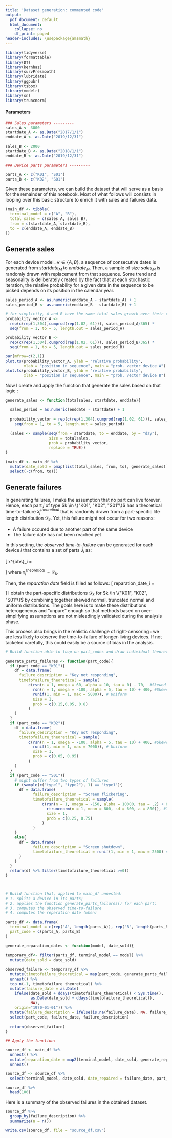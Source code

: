 ```yaml
---
title: 'Dataset generation: commented code'
output:
  pdf_document: default
  html_document:
    collapse: no
    df_print: paged
header-includes: \usepackage{amsmath}
---
```


```r
library(tidyverse)
library(formattable)
library(DT)
library(kernhaz)
library(survPresmooth)
library(lubridate)
library(ggpubr)
library(tsbox)
library(modelr)
library(sn)
library(truncnorm)
```

#### Parameters

```r
### Sales parameters ---------
sales_A <- 3000
startdate_A <- as.Date("2017/1/1")
enddate_A <- as.Date("2019/12/31")

sales_B <- 2000
startdate_B <- as.Date("2018/1/1")
enddate_B <- as.Date("2019/12/31")

### Device parts parameters ---------

parts_A <- c("K01", "S01")
parts_B <- c("K02", "S01")
```

Given these parameters, we can build the dataset that will serve as a basis for the remainder of this notebook. Most of what follows will consists in looping over this basic structure to enrich it with sales and failures data.

```r
(main_df <- tibble(
  terminal_model = c("A", "B"),
  total_sales = c(sales_A, sales_B),
  from = c(startdate_A, startdate_B),
  to = c(enddate_A, enddate_B)
))
```

## Generate sales

For each device model $\mathcal{M} \in \{A,B\}$, a sequence of consecutive dates is generated from $startdate_{M}$  to $enddate_M$. Then, a sample of size $sales_M$ is randomly drawn with replacement from that sequence. Some trend and seasonality is deliberately created by the fact that at each stochastic iteration, the relative probability for a given date in the sequence to be picked depends on its position in the calendar year. 

```r
sales_period_A <- as.numeric(enddate_A - startdate_A) + 1
sales_period_B <- as.numeric(enddate_B - startdate_B) + 1

# for simplicity, A and B have the same total sales growth over their respective sales period
probability_vector_A <-
  rep(c(rep(1,304),cumprod(rep(1.02, 61))), sales_period_A/365) * 
  seq(from = 1, to = 5, length.out = sales_period_A)

probability_vector_B <-
  rep(c(rep(1,304),cumprod(rep(1.02, 61))), sales_period_B/365) * 
  seq(from = 1, to = 5, length.out = sales_period_B)

par(mfrow=c(2,1))
plot.ts(probability_vector_A, ylab = "relative probability", 
        xlab = "position in sequence", main = "prob. vector device A")
plot.ts(probability_vector_B, ylab = "relative probability", 
        xlab = "position in sequence", main = "prob. vector device B")
```

Now I create and apply the function that generate the sales based on that logic :
```r
generate_sales <- function(totalsales, startdate, enddate){
  
  sales_period = as.numeric(enddate - startdate) + 1
  
  probability_vector = rep(c(rep(1,304),cumprod(rep(1.02, 61))), sales_period/365) * 
    seq(from = 1, to = 5, length.out = sales_period)
  
  (sales <- sample(seq(from = startdate, to = enddate, by = "day"), 
                   size = totalsales, 
                   prob = probability_vector, 
                   replace = TRUE))
}

(main_df <- main_df %>%
  mutate(date_sold = pmap(list(total_sales, from, to), generate_sales)) %>%
  select(-c(from, to)))
```

## Generate failures

In generating failures, I make the assumption that no part can live forever. Hence, each part $j$ of type $k \in \{"K01", "K02", "S01"\}$ has a theoretical time-to-failure $x_j^{theoretical}$ that is randomly drawn from a part-specific life length distribution $\mathcal{D}_k$. Yet, this failure might not occur for two reasons:

* A failure occured due to another part of the same device
* The failure date has not been reached yet

In this setting, the *observed time-to-failure* can be generated for each device $i$ that contains a set of parts $J_i$ as:

\[
    x^{obs}_i = 
\begin{cases}
     x_i = \min_{j \space \in J_i}(x_j^{theoretical})& \text{if } \space date\_sold_i + x_i \leq today \\
    \emptyset              & \text{otherwise}
\end{cases}
\]
where $x_j^{theoretical} \sim \mathcal{D}_k$.

Then, the *reparation date* field is filled as follows:
\[
    reparation\_date_i = 
\begin{cases}
    date\_sold_i + x^{obs}_i& \text{if } \space \exists \space x_i^{obs}\\
    \emptyset              & \text{otherwise}
\end{cases}
\]
I obtain the part-specific distributions $\mathcal{D}_k$ for $k \in \{"K01", "K02", "S01"\}$ by combining together skewed normal, truncated normal and uniform distributions. The goals here is to make these distributions heterogeneous and "unpure" enough so that methods based on over-simplifying assumptions are not misleadingly validated during the analysis phase.

This process also brings in the realistic challenge of right-censoring : we are less likely to observe the time-to-failure of longer-living devices. If not tackeled carefully, this could easily be a source of bias in the analysis.

```r

# Build function able to loop on part_codes and draw individual theoretical times-to-failure

generate_parts_failures <- function(part_code){
  if (part_code == "K01"){
    df = data.frame(
      failure_description = "Key not responding",
      timetofailure_theoretical = sample(
          c(rsn(n = 1, omega = 60, alpha = 10, tau = 0) - 70,  #Skewed normal
            rsn(n = 1, omega = -100, alpha = 5, tau = 10) + 400, #Skewed normal
            runif(1, min = 1, max = 5000)), # Uniform
            size = 1, 
            prob = c(0.15,0.05, 0.8)
          )
    )
  }
  if (part_code == "K02"){
    df = data.frame(
      failure_description = "Key not responding",
      timetofailure_theoretical = sample(
          c(rsn(n = 1, omega = -100, alpha = 5, tau = 10) + 400, #Skewed normal
            runif(1, min = 1, max = 7000)), # Uniform
            size = 1, 
            prob = c(0.05, 0.95)
          )
    )
  }
  if (part_code == "S01"){
    # might suffer from two types of failures
    if (sample(c("type1", "type2"), 1) == "type1"){
      df = data.frame(
            failure_description = "Screen flickering",
            timetofailure_theoretical = sample(
                c(rsn(n = 1, omega = -150, alpha = 10000, tau = .2) + 800, #Skewed normal
                  rtruncnorm(n = 1, mean = 800, sd = 600, a = 800)), #Truncated Normal
                  size = 1,
                  prob = c(0.25, 0.75)
                )
            )
    }
    else{
      df = data.frame(
            failure_description = "Screen shutdown",
            timetofailure_theoretical = runif(1, min = 1, max = 2500) # Uniform
      )
    }
  }  
  return(df %>% filter(timetofailure_theoretical >=0))
}



# Build function that, applied to main_df unnested:
# 1. splits a device in its parts;
# 2. applies the function generate_parts_failures() for each part; 
# 3. computes the observed time-to-failure
# 4. computes the reparation date (when)

parts_df <- data.frame(
  terminal_model = c(rep("A", length(parts_A)), rep("B", length(parts_B))),
  part_code = c(parts_A, parts_B)
)

generate_reparation_dates <- function(model, date_sold){
  
temporary_df<- filter(parts_df, terminal_model == model) %>%
  mutate(date_sold = date_sold)
  
observed_failure <- temporary_df %>%
  mutate(timetofailure_theoretical = map(part_code, generate_parts_failures)) %>%
  unnest() %>%
  top_n(-1, timetofailure_theoretical) %>% 
  mutate(failure_date = as.Date(
    ifelse(date_sold + ddays(timetofailure_theoretical) < Sys.time(), 
           as.Date(date_sold + ddays(timetofailure_theoretical)),
           NA),
    origin="1970-01-01")) %>%
  mutate(failure_description = ifelse(is.na(failure_date), NA, failure_description)) %>%
  select(part_code, failure_date, failure_description)
  
  return(observed_failure)
}

## Apply the function:

source_df <- main_df %>%
  unnest() %>%
  mutate(reparation_date = map2(terminal_model, date_sold, generate_reparation_dates)) %>%
  unnest() 

source_df <- source_df %>%
  select(terminal_model, date_sold, date_repaired = failure_date, part_code, failure_description)

source_df %>%
  head(100)
```

Here is a summary of the observed failures in the obtained dataset. 

```r
source_df %>%
  group_by(failure_description) %>%
  summarize(n = n())
```


```r
write.csv(source_df, file = "source_df.csv")
```








